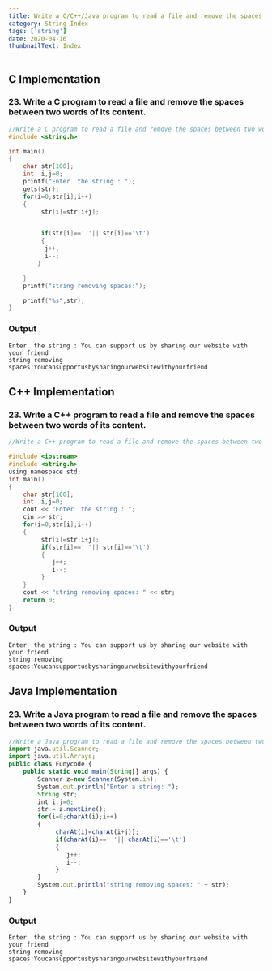 ```yaml
---
title: Write a C/C++/Java program to read a file and remove the spaces between two words of its content.
category: String Index
tags: ['string']
date: 2020-04-16
thumbnailText: Index
---
```


## C Implementation
### 23. Write a C program to read a file and remove the spaces between two words of its content.
```c
//Write a C program to read a file and remove the spaces between two words of its content.
#include <string.h>

int main()
{
    char str[100];
    int  i,j=0;
    printf("Enter  the string : ");
    gets(str);
    for(i=0;str[i];i++)
    {
         str[i]=str[i+j];


         if(str[i]==' '|| str[i]=='\t')
         {
          j++;
          i--;
        }

    }
    printf("string removing spaces:");

    printf("%s",str);
}
```
### Output
```
Enter  the string : You can support us by sharing our website with your friend
string removing spaces:Youcansupportusbysharingourwebsitewithyourfriend
```
## C++ Implementation
### 23. Write a C++ program to read a file and remove the spaces between two words of its content.
```c
//Write a C++ program to read a file and remove the spaces between two words of its content.

#include <iostream>
#include <string.h>
using namespace std;
int main()
{
    char str[100];
    int  i,j=0;
    cout << "Enter  the string : ";
    cin >> str;
    for(i=0;str[i];i++)
    {
         str[i]=str[i+j];
         if(str[i]==' '|| str[i]=='\t')
         {
            j++;
            i--;
         }
    }
    cout << "string removing spaces: " << str;
    return 0;
}
```
### Output
```
Enter  the string : You can support us by sharing our website with your friend
string removing spaces:Youcansupportusbysharingourwebsitewithyourfriend
```

## Java Implementation
### 23. Write a Java program to read a file and remove the spaces between two words of its content.
```js
//Write a Java program to read a file and remove the spaces between two words of its content.
import java.util.Scanner;
import java.util.Arrays;
public class Funycode {
    public static void main(String[] args) {
        Scanner z=new Scanner(System.in);
        System.out.println("Enter a string: ");
        String str;
        int i,j=0;
        str = z.nextLine();
        for(i=0;charAt(i);i++)
        {
             charAt(i)=charAt(i+j)];
             if(charAt(i)==' '|| charAt(i)=='\t')
             {
                j++;
                i--;
             }
        }
        System.out.println("string removing spaces: " + str);
    }
}
```
### Output
```
Enter  the string : You can support us by sharing our website with your friend
string removing spaces:Youcansupportusbysharingourwebsitewithyourfriend
```
